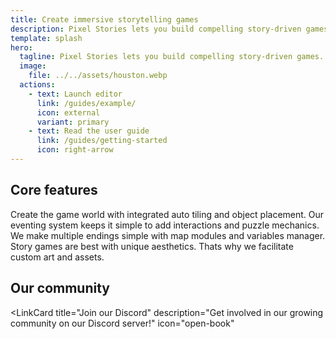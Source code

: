 ```yaml
---
title: Create immersive storytelling games
description: Pixel Stories lets you build compelling story-driven games.
template: splash
hero:
  tagline: Pixel Stories lets you build compelling story-driven games.
  image:
    file: ../../assets/houston.webp
  actions:
    - text: Launch editor
      link: /guides/example/
      icon: external
      variant: primary
    - text: Read the user guide
      link: /guides/getting-started
      icon: right-arrow
---
```



## Core features

<CardGrid>
  <Card title="World building" icon="pen">
    Create the game world with integrated auto tiling and object placement.
  </Card>
  <Card title="Integrate story with gameplay" icon="puzzle">
    Our eventing system keeps it simple to add interactions and puzzle
    mechanics.
  </Card>
  <Card title="Make choices matter" icon="open-book">
    We make multiple endings simple with map modules and variables manager.
  </Card>
  <Card title="Custom assets first" icon="laptop">
    Story games are best with unique aesthetics. Thats why we facilitate custom
    art and assets.
  </Card>
</CardGrid>

## Our community

<LinkCard
  title="Join our Discord"
  description="Get involved in our growing community on our Discord server!"
  icon="open-book"
></LinkCard>
